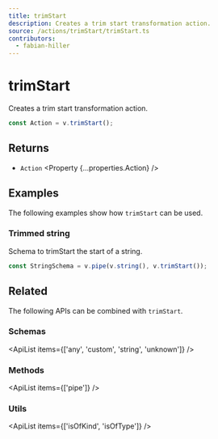 ```yaml
---
title: trimStart
description: Creates a trim start transformation action.
source: /actions/trimStart/trimStart.ts
contributors:
  - fabian-hiller
---
```



# trimStart

Creates a trim start transformation action.

```ts
const Action = v.trimStart();
```

## Returns

- `Action` <Property {...properties.Action} />

## Examples

The following examples show how `trimStart` can be used.

### Trimmed string

Schema to trimStart the start of a string.

```ts
const StringSchema = v.pipe(v.string(), v.trimStart());
```

## Related

The following APIs can be combined with `trimStart`.

### Schemas

<ApiList items={['any', 'custom', 'string', 'unknown']} />

### Methods

<ApiList items={['pipe']} />

### Utils

<ApiList items={['isOfKind', 'isOfType']} />
